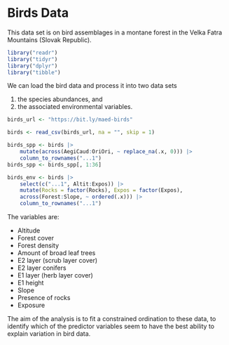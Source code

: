 # Birds Data

This data set is on bird assemblages in a montane forest in the Velka Fatra Mountains (Slovak Republic).

```r
library("readr")
library("tidyr")
library("dplyr")
library("tibble")
```

We can load the bird data and process it into two data sets

1. the species abundances, and
2. the associated environmental variables.


```r
birds_url <- "https://bit.ly/maed-birds"

birds <- read_csv(birds_url, na = "", skip = 1)

birds_spp <- birds |>
    mutate(across(AegiCaud:OriOri, ~ replace_na(.x, 0))) |>
    column_to_rownames("...1")
birds_spp <- birds_spp[, 1:36]

birds_env <- birds |>
    select(c("...1", Altit:Expos)) |>
    mutate(Rocks = factor(Rocks), Expos = factor(Expos),
    across(Forest:Slope, ~ ordered(.x))) |>
    column_to_rownames("...1")
```

The variables are:

* Altitude
* Forest cover
* Forest density
* Amount of broad leaf trees
* E2 layer (scrub layer cover)
* E2 layer conifers
* E1 layer (herb layer cover)
* E1 height
* Slope
* Presence of rocks
* Exposure

The aim of the analysis is to fit a constrained ordination to these data, to identify which of the predictor variables seem to have the best ability to explain variation in bird data.
